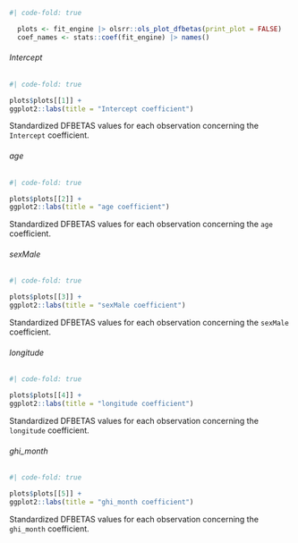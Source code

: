 :::: {.panel-tabset}

```r
#| code-fold: true

  plots <- fit_engine |> olsrr::ols_plot_dfbetas(print_plot = FALSE)
  coef_names <- stats::coef(fit_engine) |> names()
```

###### Intercept

::: {#tbl-sm-6-coef-dfbetas-intercept}
```r
#| code-fold: true

plots$plots[[1]] +
ggplot2::labs(title = "Intercept coefficient")
```

Standardized DFBETAS values for each observation concerning the
`Intercept` coefficient.
:::

###### age

::: {#tbl-sm-6-coef-dfbetas-age}
```r
#| code-fold: true

plots$plots[[2]] +
ggplot2::labs(title = "age coefficient")
```

Standardized DFBETAS values for each observation concerning the
`age` coefficient.
:::

###### sexMale

::: {#tbl-sm-6-coef-dfbetas-sexmale}
```r
#| code-fold: true

plots$plots[[3]] +
ggplot2::labs(title = "sexMale coefficient")
```

Standardized DFBETAS values for each observation concerning the
`sexMale` coefficient.
:::

###### longitude

::: {#tbl-sm-6-coef-dfbetas-longitude}
```r
#| code-fold: true

plots$plots[[4]] +
ggplot2::labs(title = "longitude coefficient")
```

Standardized DFBETAS values for each observation concerning the
`longitude` coefficient.
:::

###### ghi_month

::: {#tbl-sm-6-coef-dfbetas-ghi-month}
```r
#| code-fold: true

plots$plots[[5]] +
ggplot2::labs(title = "ghi_month coefficient")
```

Standardized DFBETAS values for each observation concerning the
`ghi_month` coefficient.
:::
::::
